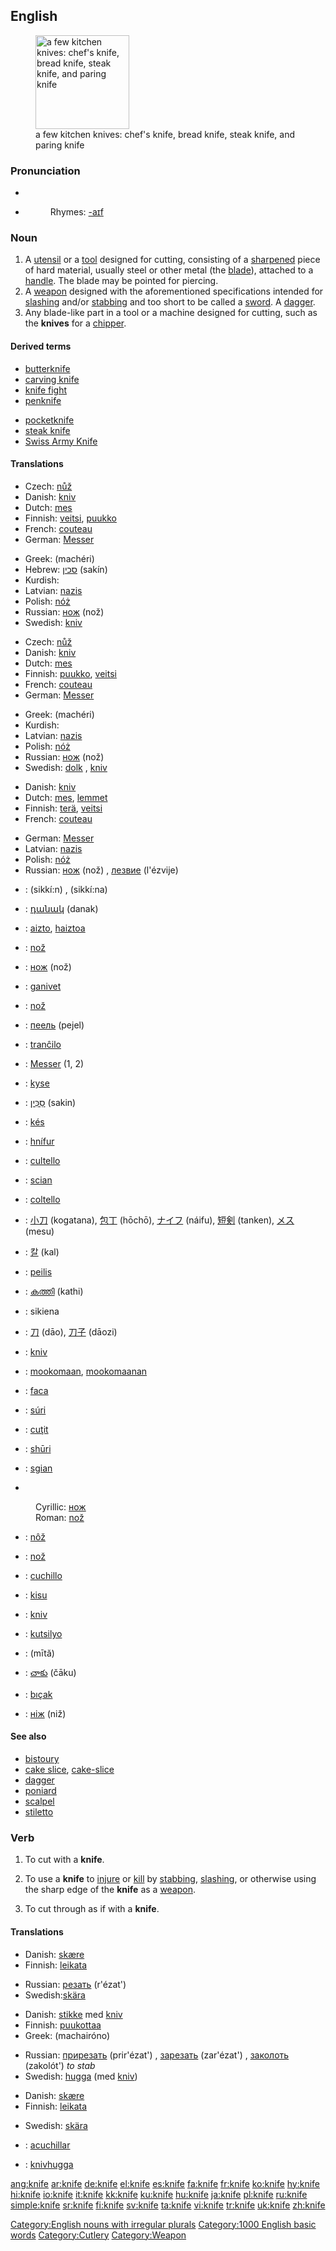 {{wikipedia|Knife}}
==English==
[[Image:4Messer_fcm.jpg|thumb|right|150px|a few kitchen knives: chef's knife, bread knife, steak knife, and paring knife]]

===Pronunciation===
*{{IPA|/naɪf/}}
*{{audio|en-us-knife.ogg|Audio (US)}}
*:Rhymes: [[Rhymes:English:-aɪf|-aɪf]]

===Noun===
{{en-noun-irreg|knives}}

# A [[utensil]] or a [[tool]] designed for cutting, consisting of a [[sharpen]]ed piece of hard material, usually steel or other metal (the [[blade]]), attached to a [[handle]]. The blade may be pointed for piercing.
# A [[weapon]] designed with the aforementioned specifications intended for [[slash]]ing and/or [[stab]]bing and too short to be called a [[sword]]. A [[dagger]].
# Any blade-like part in a tool or a machine designed for cutting, such as the '''knives''' for a [[chipper]].

====Derived terms====
{{top2}}
*[[butterknife]]
*[[carving knife]]
*[[knife fight]]
*[[penknife]]
{{mid2}}
*[[pocketknife]]
*[[steak knife]]
*[[Swiss Army Knife]]
{{bottom2}}

====Translations====
{{trans-top|utensil or tool designed for cutting}}
*Czech: [[nůž]] {{m}}
*Danish: [[kniv]] {{c}}
*Dutch: [[mes]] {{n}}
*Finnish: [[veitsi]], [[puukko]]
*French: [[couteau]] {{m}}
*German: [[Messer]] {{n}}
{{trans-mid}}
*Greek: {{t|el|μαχαίρι|n|s}} (machéri)
*Hebrew: [[סכין]] (sakín) {{f}}
*Kurdish: {{KUchar|[[چه‌قۆ]]}}
*Latvian: [[nazis]] {{m}}
*Polish: [[nóż]] {{m}}
*Russian: [[нож]] (nož) {{m}}
*Swedish: [[kniv]] {{c}}
{{trans-bottom}}

{{trans-top|weapon}}
*Czech: [[nůž]] {{m}}
*Danish: [[kniv]] {{c}}
*Dutch: [[mes]] {{n}}
*Finnish: [[puukko]], [[veitsi]]
*French: [[couteau]] {{m}}
*German: [[Messer]] {{n}}
{{trans-mid}}
*Greek: {{t|el|μαχαίρι|n|s}} (machéri)
*Kurdish: {{KUchar|[[چه‌قۆ]]}}
*Latvian: [[nazis]] {{m}}
*Polish: [[nóż]] {{m}}
*Russian: [[нож]] (nož) {{m}}
*Swedish: [[dolk]] {{c}}, [[kniv]] {{c}}
{{trans-bottom}}

{{trans-top|any blade-like part designed for cutting}}
*Danish: [[kniv]] {{c}}
*Dutch: [[mes]], [[lemmet]]
*Finnish: [[terä]], [[veitsi]]
*French: [[couteau]] {{m}}
{{trans-mid}}
*German: [[Messer]] {{n}}
*Latvian: [[nazis]] {{m}}
*Polish: [[nóż]] {{m}}
*Russian: [[нож]] (nož) {{m}}, [[лезвие]] (l'ézvije) {{n}}
{{trans-bottom}}

{{checktrans}}
{{trans-top|translations to be checked}}
*{{ttbc|Arabic}}: {{ARchar|[[سكين]]}} (sikkí:n) {{mf}}, {{ARchar|[[سكينة]]}} (sikkí:na) {{f}}
*{{ttbc|Armenian}}: [[դանակ]] (danak)
*{{ttbc|Basque}}: [[aizto]], [[haiztoa]]
*{{ttbc|Bosnian}}: [[nož#Bosnian|nož]] {{m}}
*{{ttbc|Bulgarian}}: [[нож]] (nož) {{m}}
*{{ttbc|Catalan}}: [[ganivet]] {{m}}
*{{ttbc|Croatian}}: [[nož#Croatian|nož]] {{m}}
*{{ttbc|Erzya}}: [[пеель]] (pejel)
*{{ttbc|Esperanto}}: [[tranĉilo]]
*{{ttbc|German}}: [[Messer]] {{n}} (1, 2)
*{{ttbc|Guarani}}: [[kyse]]
*{{ttbc|Hebrew}}: [[סכין|סַכִּין]] (sakin)
*{{ttbc|Hungarian}}: [[kés]]
*{{ttbc|Icelandic}}: [[hnífur]] {{m}}
*{{ttbc|Interlingua}}: [[cultello]]
*{{ttbc|Irish}}: [[scian]]
*{{ttbc|Italian}}: [[coltello]] {{m}}
*{{ttbc|Japanese}}: [[小刀]] (kogatana), [[包丁]] (hōchō), [[ナイフ]] (náifu), [[短剣]] (tanken), [[メス]] (mesu)
*{{ttbc|Korean}}: [[칼]] (kal)
*{{ttbc|Lithuanian}}: [[peilis]] {{m}}
*{{ttbc|Malayalam}}: [[കത്തി]] (kathi)
*{{ttbc|Maltese}}: sikiena {{f}}
*{{ttbc|Mandarin}}: [[刀]] (dāo), [[刀子]] (dāozi)
*{{ttbc|Norwegian}}: [[kniv]]
*{{ttbc|Ojibwe}}: [[mookomaan]], [[mookomaanan]] {{p}}
*{{ttbc|Portuguese}}: [[faca]] {{f}}
*{{ttbc|Rohingya}}: [[súri]]
*{{ttbc|Romanian}}: [[cuţit]] {{n}}
*{{ttbc|Romani}}: [[shūri]]
*{{ttbc|Scottish Gaelic}}: [[sgian]] {{f}}
*{{ttbc|Serbian}}
:Cyrillic: [[нож#Serbian|нож]] {{m}}
:Roman: [[nož#Serbian|nož]] {{m}}
*{{ttbc|Slovak}}: [[nôž]] {{m}}
*{{ttbc|Slovene}}: [[nož]] {{m}}
*{{ttbc|Spanish}}: [[cuchillo]] {{m}}
*{{ttbc|Swahili}}: [[kisu]]
*{{ttbc|Swedish}}: [[kniv]] {{c}}
*{{ttbc|Tagalog}}: [[kutsilyo]]
*{{ttbc|Thai}}: {{THchar|[[มีด]]}} (mītă)
*{{ttbc|Telugu}}: [[చాకు]] (čāku)
*{{ttbc|Turkish}}: [[bıçak]]
*{{ttbc|Ukrainian}}: [[ніж]] (niž) {{m}}
{{trans-bottom}}

====See also====
*[[bistoury]]
*[[cake slice]], [[cake-slice]]
*[[dagger]]
*[[poniard]]
*[[scalpel]]
*[[stiletto]]

[[Category:English nouns with irregular plurals]]

===Verb===
{{en-verb|knif|ing}}

# {{transitive}} To cut with a '''knife'''.
# {{transitive}} To use a '''knife''' to [[injure]] or [[kill]] by [[stab]]bing, [[slash]]ing, or otherwise using the sharp edge of the '''knife''' as a [[weapon]].
# {{intransitive}} To cut through as if with a '''knife'''.

====Translations====
{{trans-top|to use a knife to cut}}
*Danish: [[skære]]
*Finnish: [[leikata]]
{{trans-mid}}
*Russian: [[резать]] (r'ézat')
*Swedish:[[skära]]
{{trans-bottom}}

{{trans-top|to use a knife to injure or kill}}
*Danish: [[stikke]] med [[kniv]]
*Finnish: [[puukottaa]]
*Greek: {{t|el|μαχαιρώνω||}} (machairóno)
{{trans-mid}}
*Russian: [[прирезать]] (prir'ézat') {{impf}}, [[зарезать]] (zar'ézat') {{impf}}, [[заколоть]] (zakolót') {{impf}} ''to stab''
*Swedish: [[hugga]] (med [[kniv]])
{{trans-bottom}}

{{trans-top|to cut through as if with a knife}}
*Danish: [[skære]]
*Finnish: [[leikata]]
{{trans-mid}}
*Swedish: [[skära]]
{{trans-bottom}}

{{checktrans}}
{{trans-top|translations to be checked}}
*{{ttbc|Spanish}}: [[acuchillar]]
*{{ttbc|Swedish}}: [[knivhugga]]
{{trans-bottom}}

[[Category:1000 English basic words]]
[[Category:Cutlery]]
[[Category:Weapon]]

[[ang:knife]]
[[ar:knife]]
[[de:knife]]
[[el:knife]]
[[es:knife]]
[[fa:knife]]
[[fr:knife]]
[[ko:knife]]
[[hy:knife]]
[[hi:knife]]
[[io:knife]]
[[it:knife]]
[[kk:knife]]
[[ku:knife]]
[[hu:knife]]
[[ja:knife]]
[[pl:knife]]
[[ru:knife]]
[[simple:knife]]
[[sr:knife]]
[[fi:knife]]
[[sv:knife]]
[[ta:knife]]
[[vi:knife]]
[[tr:knife]]
[[uk:knife]]
[[zh:knife]]